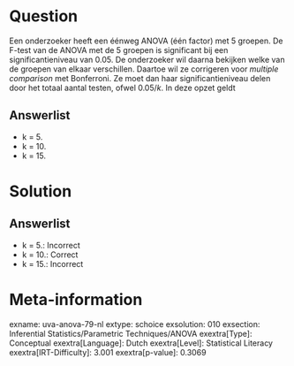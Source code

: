 Question
========

Een onderzoeker heeft een éénweg ANOVA (één factor) met 5 groepen. De
F-test van de ANOVA met de 5 groepen is significant bij een
significantieniveau van 0.05. De onderzoeker wil daarna bekijken welke
van de groepen van elkaar verschillen. Daartoe wil ze corrigeren voor *multiple comparison* met Bonferroni. Ze moet dan haar
significantieniveau delen door het totaal aantal testen, ofwel 0.05/*k*.
In deze opzet geldt

Answerlist
----------

* k = 5.
* k = 10.
* k = 15.

Solution
========

Answerlist
----------

* k = 5.: Incorrect
* k = 10.: Correct
* k = 15.: Incorrect

Meta-information
================
exname: uva-anova-79-nl
extype: schoice
exsolution: 010
exsection: Inferential Statistics/Parametric Techniques/ANOVA
exextra[Type]: Conceptual
exextra[Language]: Dutch
exextra[Level]: Statistical Literacy
exextra[IRT-Difficulty]: 3.001
exextra[p-value]: 0.3069
